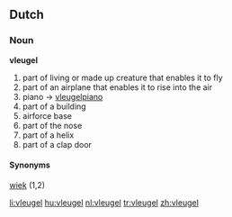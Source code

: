 ==Dutch==

===Noun===
'''vleugel'''

# part of living or made up creature that enables it to fly
# part of an airplane that enables it to rise into the air
# piano -> [[vleugelpiano]]
# part of a building
# airforce base
# part of the nose
# part of a helix
# part of a clap door

====Synonyms====
[[wiek]] (1,2)

[[li:vleugel]]
[[hu:vleugel]]
[[nl:vleugel]]
[[tr:vleugel]]
[[zh:vleugel]]